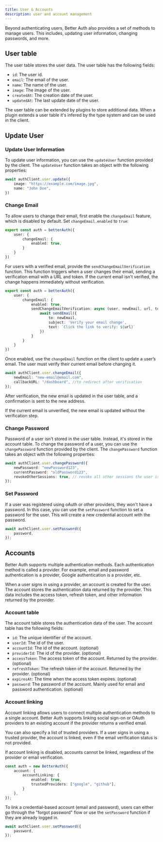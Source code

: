 ```yaml
---
title: User & Accounts
description: user and account management
---
```


Beyond authenticating users, Better Auth also provides a set of methods to manage users. This includes, updating user information, changing passwords, and more.

## User table

The user table stores the user data. The user table has the following fields:

- `id`: The user id.
- `email`: The email of the user.
- `name`: The name of the user.
- `image`: The image of the user.
- `createdAt`: The creation date of the user.
- `updatedAt`: The last update date of the user.

The user table can be extended by plugins to store additional data. When a plugin extends a user table it's infered by the type system and can be used in the client.

## Update User

### Update User Information

To update user information, you can use the `updateUser` function provided by the client. The `updateUser` function takes an object with the following properties:

```ts
await authClient.user.update({
    image: "https://example.com/image.jpg",
    name: "John Doe",
})
```
### Change Email

To allow users to change their email, first enable the `changeEmail` feature, which is disabled by default. Set `changeEmail.enabled` to `true`:

```ts
export const auth = betterAuth({
    user: {
        changeEmail: {
            enabled: true,
        }
    }
})
```

For users with a verified email, provide the `sendChangeEmailVerification` function. This function triggers when a user changes their email, sending a verification email with a URL and token. If the current email isn't verified, the change happens immediately without verification.

```ts
export const auth = betterAuth({
    user: {
        changeEmail: {
            enabled: true,
            sendChangeEmailVerification: async (user, newEmail, url, token) => {
                await sendEmail({
                    to: newEmail,
                    subject: 'Verify your email change',
                    text: `Click the link to verify: ${url}`
                })
            }
        }
    }
})
```

Once enabled, use the `changeEmail` function on the client to update a user’s email. The user must verify their current email before changing it.

```ts
await authClient.user.changeEmail({
    newEmail: "new-email@email.com",
    callbackURL: "/dashboard", //to redirect after verification
});
```

After verification, the new email is updated in the user table, and a confirmation is sent to the new address.

<Callout type="warn">
    If the current email is unverified, the new email is updated without the verification step.
</Callout>
 
### Change Password

Password of a user isn't stored in the user table. Instead, it's stored in the account table. To change the password of a user, you can use the `changePassword` function provided by the client. The `changePassword` function takes an object with the following properties:

```ts
await authClient.user.changePassword({
    newPassword: "newPassword123",
    currentPassword: "oldPassword123",
    revokeOtherSessions: true, // revoke all other sessions the user is signed into
});
```

### Set Password

If a user was registered using oAuth or other providers, they won't have a password. In this case, you can use the `setPassword` function to set a password for the user. This will create a new credential account with the password.

```ts
await authClient.user.setPassword({
    password,
});
```

## Accounts

Better Auth supports multiple authentication methods. Each authentication method is called a provider. For example, email and password authentication is a provider, Google authentication is a provider, etc.

When a user signs in using a provider, an account is created for the user. The account stores the authentication data returned by the provider. This data includes the access token, refresh token, and other information returned by the provider.

### Account table

The account table stores the authentication data of the user. The account table has the following fields:

- `id`: The unique identifier of the account.
- `userId`: The id of the user.
- `accountId`: The id of the account. (optional)
- `providerId`: The id of the provider. (optional)
- `accessToken`: The access token of the account. Returned by the provider. (optional)
- `refreshToken`: The refresh token of the account. Returned by the provider. (optional)
- `expiresAt`: The time when the access token expires. (optional)
- `password`: The password of the account. Mainly used for email and password authentication. (optional)


### Account linking

Account linking allows users to connect multiple authentication methods to a single account. Better Auth supports linking social sign-on or OAuth providers to an existing account if the provider returns a verified email.

You can also specify a list of trusted providers. If a user signs in using a trusted provider, the account is linked, even if the email verification status is not provided.

If account linking is disabled, accounts cannot be linked, regardless of the provider or email verification.

```ts title="auth.ts"
const auth = new BetterAuth({
    account: {
        accountLinking: {
            enabled: true,
            trustedProviders: ["google", "github"],
        }
    },
});
```

To link a credential-based account (email and password), users can either go through the "forgot password" flow or use the `setPassword` function if they are already logged in.

```ts
await authClient.user.setPassword({
    password,
});
```